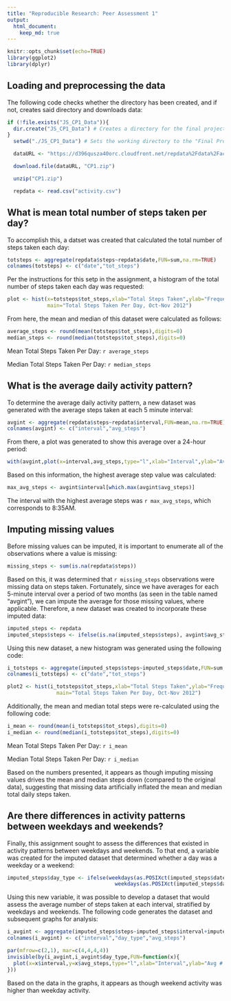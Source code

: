 ---
title: "Reproducible Research: Peer Assessment 1"
output: 
  html_document:
    keep_md: true
---
```{r include=FALSE} 
knitr::opts_chunk$set(echo=TRUE)
library(ggplot2)
library(dplyr)
```

## Loading and preprocessing the data

The following code checks whether the directory has been created, and if not, creates said directory and downloads data: 

```{r, Directory_Code}
if (!file.exists("JS_CP1_Data")){
  dir.create("JS_CP1_Data") # Creates a directory for the final project data if it does not currently exist
}
  setwd("./JS_CP1_Data") # Sets the working directory to the "Final Project Data" directory that was created

  dataURL <- "https://d396qusza40orc.cloudfront.net/repdata%2Fdata%2Factivity.zip"

  download.file(dataURL, "CP1.zip")           

  unzip("CP1.zip")                            

  repdata <- read.csv("activity.csv")
```

## What is mean total number of steps taken per day?

To accomplish this, a datset was created that calculated the total number of steps taken each day:  

```{r, Total_Steps_Dataset}
totsteps <- aggregate(repdata$steps~repdata$date,FUN=sum,na.rm=TRUE)
colnames(totsteps) <- c("date","tot_steps")
```

Per the instructions for this setp in the assignment, a histogram of the total number of steps taken each day was requested:

```{r, Figure_1}
plot <- hist(x=totsteps$tot_steps,xlab="Total Steps Taken",ylab="Frequency",
             main="Total Steps Taken Per Day, Oct-Nov 2012")
```

From here, the mean and median of this dataset were calculated as follows:

```{r, Mean_and_Median_Total_Steps_Taken}
average_steps <- round(mean(totsteps$tot_steps),digits=0)  
median_steps <- round(median(totsteps$tot_steps),digits=0)
```

Mean Total Steps Taken Per Day: `r average_steps`

Median Total Steps Taken Per Day: `r median_steps`

## What is the average daily activity pattern?

To determine the average daily activity pattern, a new dataset was generated with the average steps taken at each 5 minute interval:

```{r, Mean_Steps_by_Interval}
avgint <- aggregate(repdata$steps~repdata$interval,FUN=mean,na.rm=TRUE) 
colnames(avgint) <- c("interval","avg_steps")
```

From there, a plot was generated to show this average over a 24-hour period:

```{r, Figure_2}
with(avgint,plot(x=interval,avg_steps,type="l",xlab="Interval",ylab="Average Number of Steps Taken",main="Average Steps Taken in 24 Hour Period"))
```

Based on this information, the highest average step value was calculated:

```{r, Max_Average_Steps_Taken}
max_avg_steps <- avgint$interval[which.max(avgint$avg_steps)]
```

The interval with the highest average steps was `r max_avg_steps`, which corresponds to 8:35AM.

## Imputing missing values

Before missing values can be imputed, it is important to enumerate all of the observations where a value is missing:
```{r, Number_of_Observations_with_Missing_Steps}
missing_steps <- sum(is.na(repdata$steps))
```

Based on this, it was determined that `r missing_steps` observations were missing data on steps taken. Fortunately, since we have averages for each 5-minute interval over a period of two months (as seen in the table named "avgint"), we can impute the average for those missing values, where applicable. Therefore, a new dataset was created to incorporate these imputed data:

```{r, Imputed_Steps_Dataset}
imputed_steps <- repdata
imputed_steps$steps <- ifelse(is.na(imputed_steps$steps), avgint$avg_steps[imputed_steps$interval], imputed_steps$steps)
```

Using this new dataset, a new histogram was generated using the following code:

```{r, Figure_3}
i_totsteps <- aggregate(imputed_steps$steps~imputed_steps$date,FUN=sum,na.rm=TRUE)
colnames(i_totsteps) <- c("date","tot_steps")

plot2 <- hist(i_totsteps$tot_steps,xlab="Total Steps Taken",ylab="Frequency",
                main="Total Steps Taken Per Day, Oct-Nov 2012")
```

Additionally, the mean and median total steps were re-calculated using the following code:

```{r, Mean_and_Median_Total_Steps_Taken_(Imputed)}
i_mean <- round(mean(i_totsteps$tot_steps),digits=0)  
i_median <- round(median(i_totsteps$tot_steps),digits=0)  
```

Mean Total Steps Taken Per Day: `r i_mean`

Median Total Steps Taken Per Day: `r i_median`

Based on the numbers presented, it appears as though imputing missing values drives the mean and median steps down (compared to the original data), suggesting that missing data artificially inflated the mean and median total daily steps taken.

## Are there differences in activity patterns between weekdays and weekends?

Finally, this assignment sought to assess the differences that existed in activity patterns between weekdays and weekends. To that end, a variable was created for the imputed dataset that determined whether a day was a weekday or a weekend:

```{r, Day_Type_Variable_Generation}
imputed_steps$day_type <- ifelse(weekdays(as.POSIXct(imputed_steps$date)) == "Saturday" | 
                                   weekdays(as.POSIXct(imputed_steps$date)) == "Sunday", "Weekend", "Weekday")
```

Using this new variable, it was possible to develop a dataset that would assess the average number of steps taken at each interval, stratified by weekdays and weekends. The following code generates the dataset and subsequent graphs for analysis:
```{r, Figure_4}
i_avgint <- aggregate(imputed_steps$steps~imputed_steps$interval+imputed_steps$day_type,FUN=mean,na.rm=TRUE) 
colnames(i_avgint) <- c("interval","day_type","avg_steps")

par(mfrow=c(2,1), mar=c(4,4,4,4))
invisible(by(i_avgint,i_avgint$day_type,FUN=function(x){
  plot(x=x$interval,y=x$avg_steps,type="l",xlab="Interval",ylab="Avg # of Steps",main=x$day_type[1])
}))
```

Based on the data in the graphs, it appears as though weekend activity was higher than weekday activity.
